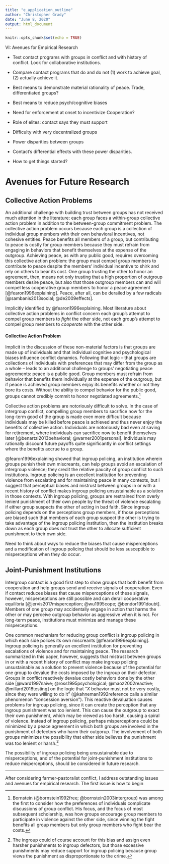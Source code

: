 ```yaml
---
title: "e_application_outline"
author: "Christopher Grady"
date: "June 8, 2020"
output: html_document
---
```


```r
knitr::opts_chunk$set(echo = TRUE)
```

VI: Avenues for Empirical Research

-	Test contact programs with groups in conflict and with history of conflict.  Look for collaborative institutions.

-	Compare contact programs that do and do not (1) work to achieve goal, (2) actually achieve it.

-	Best means to demonstrate material rationality of peace.  Trade, differentiated groups?

- Best means to reduce psych/cognitive biases

-	Need for enforcement at onset to incentivize Cooperation?

-	Role of elites: contact says they must support

-	Difficulty with very decentralized groups

-	Power disparities between groups

-	Contact’s differential effects with these power disparities.

- How to get things started?


# Avenues for Future Research

## Collective Action Problems

<!--Collective Action leads to commitment problems/lack of trust between groups.  There is a within-group Collective action problem in addition to a between-group commitment problem.  Groups made of individuals.  What does it mean to trust a group?  It means trusting that sufficient number of group members will cooperate and that they can and will compel other group members who do not want to cooperate.  Sambanis: “peace can be derailed by a few radicals.” Beyond most members of a group signaling a commitment to peace, they must also signal a willingness and capacity to punish ingroup members who do not contribute to peace.  -->

An additional challenge with building trust between groups has not received much attention in the literature: each group faces a within-group collective action problem in addition to the between-group commitment problem.  The collective action problem occurs because each group is a collection of individual group members with their own behavioral incentives, not cohesive entities.  Peace benefits all members of a group, but contributing to peace is costly for group members because they must refrain from engaging in behaviors that benefit themselves at the expense of the outgroup.  Achieving peace, as with any public good, requires overcoming this collective action problem: the group must compel group members to contribute to peace despite the members' individual incentive to shirk and rely on others to bear its cost.  <!--What does it mean for a group to trust another group?-->One group trusting the other to honor an agreement, then, means not only trusting that a high proportion of outgroup members desire peace, but also that those outgroup members can and will compel less cooperative group members to honor a peace agreement [@fearon1996explaining].  Peace, after all, can be derailed by a few radicals [@sambanis2013social; @de2009effects].

Implicitly identified by @fearon1996explaining.  Most literature about collective action problems in conflict concern each group's attempt to compel group members to _fight_ the other side, not each group's attempt to compel group members to _cooperate_ with the other side.
<!--chris: do I need to say something about third party actors being unable to solve group's internal collective action problem? -->

#### Collective Action Problem


<!--Problem of collective action -->
Implicit in the discussion of these non-material factors is that groups are made up of individuals and that individual cognitive and psychological biases influence conflict dynamics.  Following that logic -- that groups are collections of individuals with preferences that may differ from the group as a whole -- leads to an additional challenge to groups' negotiating peace agreements: peace is a public good.  Group members must refrain from behavior that benefits them individually at the expense of the outgroup, but if peace is achieved group members enjoy its benefits whether or not they bore its costs.  Without the ability to compel behavior for the public good, groups cannot credibly commit to honor negotiated agreements.[^bornstein]

Collective action problems are notoriously difficult to solve.  In the case of intergroup conflict, compelling group members to sacrifice now for the long-term good of the group is made even more difficult because individuals may be killed before peace is achieved and thus never enjoy the benefits of collective action.  Individuals are notoriously bad even at saving for retirement, where individuals can sacrifice now to benefit themselves later [@benartzi2013behavioral; @warner2001personal].  Individuals may rationally discount future payoffs quite significantly in conflict settings where the benefits accrue to a group.

[^bornstein]: Bornstein (@bornstein1992free; @bornstein2003intergroup) was among the first to consider how the preferences of individuals complicate discussions of group conflict.  His focus, and the focus of most subsequent scholarship, was how groups encourage group members to participate in violence against the other side, since winning the fight benefits all group members but only group members who fight bear the costs.

@fearon1996explaining showed that ingroup policing, an institution wherein groups punish their own miscreants, can help groups avoid an escalation of intergroup violence; they credit the relative paucity of group conflict to such institutions.  Ingroup policing is an excellent institution for preventing violence from escalating and for maintaining peace in many contexts, but I suggest that perceptual biases and mistrust between groups in or with a recent history of conflict makes ingroup policing unsustainable as a solution in those contexts.  With ingroup policing, groups are restrained from overly lenient punishment of their own people by the threat of violence escalating if either group suspects the other of acting in bad faith.  Since ingroup policing depends on the perceptions group members, if those perceptions are biased such that members of each group suspect the other is trying to take advantage of the ingroup policing institution, then the institution breaks down as each group does not trust the other to allocate sufficient punishment to their own side.

Need to think about ways to reduce the biases that cause misperceptions and a modification of ingroup policing that should be less susceptible to misperceptions when they do occur.


## Joint-Punishment Institutions

<!--8 - Mistakes happen; need to reduce chances for misinterpretation of other side's signals.  Joint-punishment apparatus. Not ingroup policing-->
Intergroup contact is a good first step to show groups that both benefit from cooperation and help groups send and receive signals of cooperation.  Even if contact reduces biases that cause misperceptions of these signals, however, misperceptions are still possible and can derail cooperative equilibria [@jervis2017misperception; @wu1995cope; @bendor1991doubt].  Members of one group may accidentally engage in action that harms the other or may perceive outgroup behavior as aggressive when it is not.  For long-term peace, institutions must minimize and manage these misperceptions.

One common mechanism for reducing group conflict is ingroup policing in which each side polices its own miscreants [@fearon1996explaining].  Ingroup policing is generally an excellent institution for preventing escalations of violence and for maintaining peace.  The research summarized in this paper, however, suggests that mistrust between groups in or with a recent history of conflict may make ingroup policing unsustainable as a solution to prevent violence because of the potential for one group to devalue the costs imposed by the ingroup on their defector.  Groups in conflict reactively devalue costly behaviors done by the other side [@ward1997naive; @ross1995psychological; @maoz2002reactive; @millard2018testing] on the logic that "$X$ behavior must not be very costly, since they were willing to do it" (@kahneman1992reference calls a similar phenomenon "concession aversion").  This reactive devaluation causes problems for ingroup policing, since it can create the perception that any ingroup punishment was too lenient.  This can cause the outgroup to exact their own punishment, which may be viewed as too harsh, causing a spiral of violence.  Instead of ingroup policing, perhaps misperceptions could be minimized by a peace agreement in which both groups are involved in the punishment of defectors who harm their outgorup.  The involvement of both groups minimizes the possibility that either side believes the punishment was too lenient or harsh.^[The ingroup could of course account for this bias and assign even harsher punishments to ingroup defectors, but those excessive punishments may reduce support for ingroup policing because group views the punishment as disproportionate to the crime.]

The possibility of ingroup policing being unsustainable due to misperceptions, and of the potential for joint-punishment institutions to reduce misperceptions, should be considered in future research.
























************


<!--10 – Outstanding issues: (1) Onset of these structures: How to get the ball rolling?  A place for 3rd parties? (2) How to keep ball rolling.  (3) Limitation: all out war, lack of bargaining range.-->
After considering farmer-pastoralist conflict, I address outstanding issues and avenues for empirical research.  The first issue is how to begin
